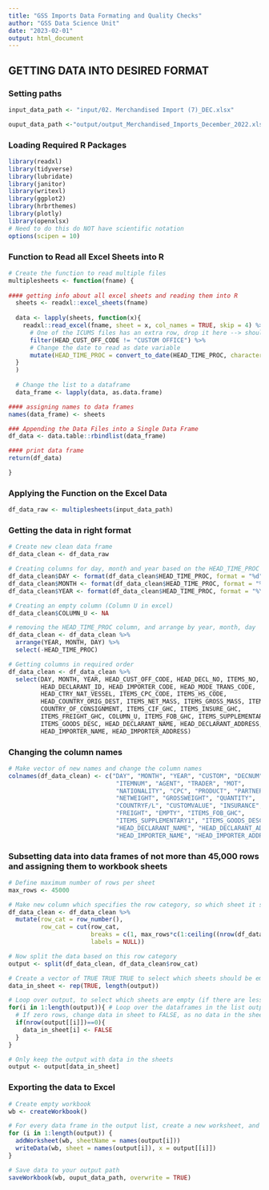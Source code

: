 ```yaml
---
title: "GSS Imports Data Formating and Quality Checks"
author: "GSS Data Science Unit"
date: "2023-02-01"
output: html_document
---
```


## GETTING DATA INTO DESIRED FORMAT

### Setting paths

```r
input_data_path <- "input/02. Merchandised Import (7)_DEC.xlsx"

ouput_data_path <-"output/output_Merchandised_Imports_December_2022.xlsx"
```

### Loading Required R Packages

```r
library(readxl)    
library(tidyverse)
library(lubridate)
library(janitor)
library(writexl)
library(ggplot2)
library(hrbrthemes)
library(plotly)
library(openxlsx)
# Need to do this do NOT have scientific notation
options(scipen = 10)
```

### Function to Read all Excel Sheets into R

```r
# Create the function to read multiple files
multiplesheets <- function(fname) {
   
#### getting info about all excel sheets and reading them into R
  sheets <- readxl::excel_sheets(fname)
  
  data <- lapply(sheets, function(x){
    readxl::read_excel(fname, sheet = x, col_names = TRUE, skip = 4) %>% 
      # One of the ICUMS files has an extra row, drop it here --> should not be necessary
      filter(HEAD_CUST_OFF_CODE != "CUSTOM OFFICE") %>%
      # Change the date to read as date variable
      mutate(HEAD_TIME_PROC = convert_to_date(HEAD_TIME_PROC, character_fun = lubridate::dmy))
  }
  )
  
  # Change the list to a dataframe
  data_frame <- lapply(data, as.data.frame)

#### assigning names to data frames
names(data_frame) <- sheets

### Appending the Data Files into a Single Data Frame
df_data <- data.table::rbindlist(data_frame)

#### print data frame
return(df_data)

}

```
  

### Applying the Function on the Excel Data

```r

df_data_raw <- multiplesheets(input_data_path)

```

### Getting the data in right format

```r
# Create new clean data frame
df_data_clean <- df_data_raw

# Creating columns for day, month and year based on the HEAD_TIME_PROC column
df_data_clean$DAY <- format(df_data_clean$HEAD_TIME_PROC, format = "%d")
df_data_clean$MONTH <- format(df_data_clean$HEAD_TIME_PROC, format = "%m")
df_data_clean$YEAR <- format(df_data_clean$HEAD_TIME_PROC, format = "%Y")

# Creating an empty column (Column U in excel)
df_data_clean$COLUMN_U <- NA

# removing the HEAD_TIME_PROC column, and arrange by year, month, day
df_data_clean <- df_data_clean %>% 
  arrange(YEAR, MONTH, DAY) %>% 
  select(-HEAD_TIME_PROC)

# Getting columns in required order
df_data_clean <- df_data_clean %>% 
  select(DAY, MONTH, YEAR, HEAD_CUST_OFF_CODE, HEAD_DECL_NO, ITEMS_NO,	
         HEAD_DECLARANT_ID, HEAD_IMPORTER_CODE, HEAD_MODE_TRANS_CODE, 
         HEAD_CTRY_NAT_VESSEL, ITEMS_CPC_CODE, ITEMS_HS_CODE, 
         HEAD_COUNTRY_ORIG_DEST, ITEMS_NET_MASS, ITEMS_GROSS_MASS, ITEMS_QTY, 
         COUNTRY_OF_CONSIGNMENT, ITEMS_CIF_GHC, ITEMS_INSURE_GHC, 
         ITEMS_FREIGHT_GHC, COLUMN_U, ITEMS_FOB_GHC, ITEMS_SUPPLEMENTARY1, 
         ITEMS_GOODS_DESC, HEAD_DECLARANT_NAME, HEAD_DECLARANT_ADDRESS, 
         HEAD_IMPORTER_NAME, HEAD_IMPORTER_ADDRESS)

```

### Changing the column names

```r
# Make vector of new names and change the column names
colnames(df_data_clean) <- c("DAY", "MONTH", "YEAR", "CUSTOM", "DECNUM", 
                              "ITEMNUM", "AGENT", "TRADER", "MOT",
                              "NATIONALITY", "CPC", "PRODUCT", "PARTNER", 
                              "NETWEIGHT", "GROSSWEIGHT", "QUANTITY", 
                              "COUNTRYF/L", "CUSTOMVALUE", "INSURANCE", 
                              "FREIGHT", "EMPTY", "ITEMS_FOB_GHC",
                              "ITEMS_SUPPLEMENTARY1", "ITEMS_GOODS_DESC",
                              "HEAD_DECLARANT_NAME", "HEAD_DECLARANT_ADDRESS",
                              "HEAD_IMPORTER_NAME", "HEAD_IMPORTER_ADDRESS")

```


### Subsetting data into data frames of not more than 45,000 rows and assigning them to workbook sheets

```r
# Define maximum number of rows per sheet
max_rows <- 45000

# Make new column which specifies the row category, so which sheet it should be on
df_data_clean <- df_data_clean %>% 
  mutate(row_cat = row_number(),
         row_cat = cut(row_cat, 
                       breaks = c(1, max_rows*c(1:ceiling((nrow(df_data_clean)/max_rows)), Inf) + 1), 
                       labels = NULL))

# Now split the data based on this row category
output <- split(df_data_clean, df_data_clean$row_cat)

# Create a vector of TRUE TRUE TRUE to select which sheets should be empty or not
data_in_sheet <- rep(TRUE, length(output))

# Loop over output, to select which sheets are empty (if there are less than the indicated max rows)
for(i in 1:length(output)){ # Loop over the dataframes in the list output
  # If zero rows, change data in sheet to FALSE, as no data in the sheet
  if(nrow(output[[i]])==0){
    data_in_sheet[i] <- FALSE
  }
}

# Only keep the output with data in the sheets
output <- output[data_in_sheet]
```

### Exporting the data to Excel

```r
# Create empty workbook
wb <- createWorkbook()

# For every data frame in the output list, create a new worksheet, and write the data to the worksheet
for (i in 1:length(output)) {
  addWorksheet(wb, sheetName = names(output[i]))
  writeData(wb, sheet = names(output[i]), x = output[[i]])
}

# Save data to your output path
saveWorkbook(wb, ouput_data_path, overwrite = TRUE)

```
